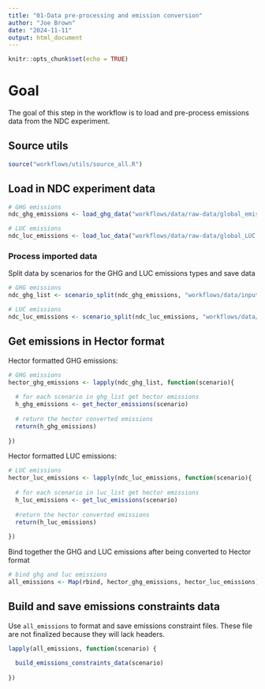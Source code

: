 ```yaml
---
title: "01-Data pre-processing and emission conversion"
author: "Joe Brown"
date: "2024-11-11"
output: html_document
---
```


```r
knitr::opts_chunk$set(echo = TRUE)
```

# Goal

The goal of this step in the workflow is to load and pre-process emissions data from the NDC experiment.

## Source utils 

```r
source("workflows/utils/source_all.R")

```

## Load in NDC experiment data 

```r
# GHG emissions
ndc_ghg_emissions <- load_ghg_data("workflows/data/raw-data/global_emissions.csv")

# LUC emissions 
ndc_luc_emissions <- load_luc_data("workflows/data/raw-data/global_LUC.csv")

```

### Process imported data

Split data by scenarios for the GHG and LUC emissions types and save data 

```r
# GHG emissions
ndc_ghg_list <- scenario_split(ndc_ghg_emissions, "workflows/data/input/scenarios_ghg")

# LUC emissions
ndc_luc_emissions <- scenario_split(ndc_luc_emissions, "workflows/data/input/scenarios_luc")

```

## Get emissions in Hector format

Hector formatted GHG emissions:

```r

# GHG emissions
hector_ghg_emissions <- lapply(ndc_ghg_list, function(scenario){
  
  # for each scenario in ghg_list get hector emissions
  h_ghg_emissions <- get_hector_emissions(scenario)
  
  # return the hector converted emissions
  return(h_ghg_emissions)
  
}) 

```

Hector formatted LUC emissions:

```r
# LUC emissions
hector_luc_emissions <- lapply(ndc_luc_emissions, function(scenario){
  
  # for each scenario in luc_list get hector emissions
  h_luc_emissions <- get_luc_emissions(scenario)
  
  #return the hector converted emissions
  return(h_luc_emissions)
  
})
```

Bind together the GHG and LUC emissions after being converted to Hector format

```r
# bind ghg and luc emissions
all_emissions <- Map(rbind, hector_ghg_emissions, hector_luc_emissions)

```

## Build and save emissions constraints data 

Use `all_emissions` to format and save emissions constraint files. These file are not finalized because they will lack headers. 

```r

lapply(all_emissions, function(scenario) {
  
  build_emissions_constraints_data(scenario)
  
})

```

